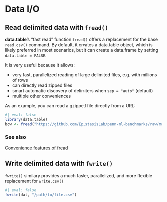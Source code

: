 # Data I/O {#sec-dtdataio}

## Read delimited data with `fread()`

**data.table**'s "fast read" function `fread()` offers a replacement for the 
base `read.csv()` command. By default, it creates a data.table object, which
is likely preferred in most scenarios, but it can create a data.frame by 
setting `data.table = FALSE`.

It is very useful because it allows:

- very fast, parallelized reading of large delimited files, e.g. with millions 
of rows
- can directly read zipped files
- smart automatic discovery of delimiters when `sep = "auto"` (default)
- multiple other conveniences

As an example, you can read a gzipped file directly from a URL:

```r
#| eval: false
library(data.table)
bcw <- fread("https://github.com/EpistasisLab/penn-ml-benchmarks/raw/master/datasets/classification/breast-cancer-wisconsin/breast-cancer-wisconsin.tsv.gz")
```

### See also

[Convenience features of fread](https://github.com/Rdatatable/data.table/wiki/Convenience-features-of-fread)

## Write delimited data with `fwrite()`

`fwrite()` similary provides a much faster, parallelized, and more flexible replacement for `write.csv()`

```r
#| eval: false
fwrite(dat, "/path/to/file.csv")
```

